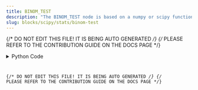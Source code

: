 ```yaml
---
title: BINOM_TEST
description: "The BINOM_TEST node is based on a numpy or scipy function."
slug: blocks/scipy/stats/binom-test
---
```


{/* DO NOT EDIT THIS FILE! IT IS BEING AUTO GENERATED */}
{/* PLEASE REFER TO THE CONTRIBUTION GUIDE ON THE DOCS PAGE */}


<PythonDocsDisplay docstring={docstring} />
<details>
<summary>Python Code</summary>



<Code code={pythonCode} lang="py" wrap theme="dracula" />

[Find this Flojoy Block on GitHub](https://github.com/flojoy-ai/blocks/blob/main/blocks/SCIPY/STATS/BINOM_TEST/BINOM_TEST.py)

</details>

{/* DO NOT EDIT THIS FILE! IT IS BEING AUTO GENERATED */}
{/* PLEASE REFER TO THE CONTRIBUTION GUIDE ON THE DOCS PAGE */}
